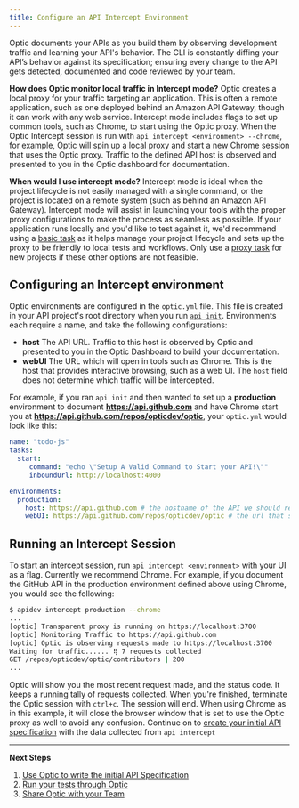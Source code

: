 ```yaml
---
title: Configure an API Intercept Environment
---
```


Optic documents your APIs as you build them by observing development traffic and learning your API's behavior. The CLI is constantly diffing your API’s behavior against its specification; ensuring every change to the API gets detected, documented and code reviewed by your team.

**How does Optic monitor local traffic in Intercept mode?** Optic creates a local proxy for your traffic targeting an application. This is often a remote application, such as one deployed behind an Amazon API Gateway, though it can work with any web service. Intercept mode includes flags to set up common tools, such as Chrome, to start using the Optic proxy. When the Optic Intercept session is run with `api intercept <environment> --chrome`, for example, Optic will spin up a local proxy and start a new Chrome session that uses the Optic proxy. Traffic to the defined API host is observed and presented to you in the Optic dashboard for documentation.

**When would I use intercept mode?** Intercept mode is ideal when the project lifecycle is not easily managed with a single command, or the project is located on a remote system (such as behind an Amazon API Gateway). Intercept mode will assist in launching your tools with the proper proxy configurations to make the process as seamless as possible. If your application runs locally and you'd like to test against it, we'd recommend using a [basic task](/docs/get-started/config/basic-task) as it helps manage your project lifecycle and sets up the proxy to be friendly to local tests and workflows. Only use a [proxy task](/docs/get-started/config/proxy) for new projects if these other options are not feasible.

## Configuring an Intercept environment

Optic environments are configured in the `optic.yml` file. This file is created in your API project's root directory when you run [`api init`](/docs/). Environments each require a name, and take the following configurations:

- **host** The API URL. Traffic to this host is observed by Optic and presented to you in the Optic Dashboard to build your documentation.
- **webUI** The URL which will open in tools such as Chrome. This is the host that provides interactive browsing, such as a web UI. The `host` field does not determine which traffic will be intercepted.

For example, if you ran `api init` and then wanted to set up a **production** environment to document **https://api.github.com** and have Chrome start you at **https://api.github.com/repos/opticdev/optic**, your `optic.yml` would look like this:

``` yaml
name: "todo-js"
tasks:
  start:
     command: "echo \"Setup A Valid Command to Start your API!\""
     inboundUrl: http://localhost:4000

environments:
  production:
    host: https://api.github.com # the hostname of the API we should record traffic from
    webUI: https://api.github.com/repos/opticdev/optic # the url that should open when a browser flag is passed
```

## Running an Intercept Session

To start an intercept session, run `api intercept <environment>` with your UI as a flag. Currently we recommend Chrome. For example, if you document the GitHub API in the production environment defined above using Chrome, you would see the following:

```bash
$ apidev intercept production --chrome
...
[optic] Transparent proxy is running on https://localhost:3700
[optic] Monitoring Traffic to https://api.github.com
[optic] Optic is observing requests made to https://localhost:3700
Waiting for traffic...... ⢿ 7 requests collected
GET /repos/opticdev/optic/contributors | 200
...
```

Optic will show you the most recent request made, and the status code. It keeps a running tally of requests collected. When you're finished, terminate the Optic session with `ctrl+c`. The session will end. When using Chrome as in this example, it will close the browser window that is set to use the Optic proxy as well to avoid any confusion. Continue on to [create your initial API specification](/docs/using/baseline) with the data collected from `api intercept`

---

**Next Steps**
1. [Use Optic to write the initial API Specification](/docs/using/baseline)
2. [Run your tests through Optic](/docs/get-started/testing)
3. [Share Optic with your Team](/docs/using/share-with-team)
